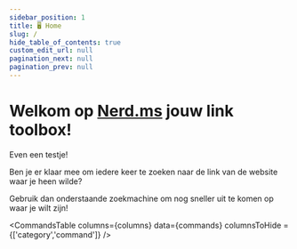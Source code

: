 ```yaml
---
sidebar_position: 1
title: 🖥 Home
slug: /
hide_table_of_contents: true
custom_edit_url: null
pagination_next: null
pagination_prev: null
---
```

<head>

</head>


# Welkom op [Nerd.ms](/) jouw link toolbox!
Even een testje!

Ben je er klaar mee om iedere keer te zoeken naar de link van de website waar je heen wilde?

Gebruik dan onderstaande zoekmachine om nog sneller uit te komen op waar je wilt zijn!


<CommandsTable
  columns={columns}
  data={commands}
  columnsToHide = {['category','command']}
/>